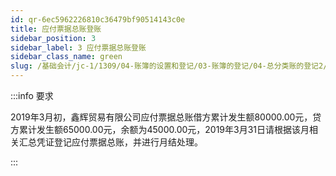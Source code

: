 ```yaml
---
id: qr-6ec5962226810c36479bf90514143c0e
title: 应付票据总账登账
sidebar_position: 3
sidebar_label: 3 应付票据总账登账
sidebar_class_name: green
slug: /基础会计/jc-1/1309/04-账簿的设置和登记/03-账簿的登记/04-总分类账的登记2/1463387039074046/qr-6ec5962226810c36479bf90514143c0e/应付票据总账登账
---
```


:::info 要求

2019年3月初，鑫辉贸易有限公司应付票据总账借方累计发生额80000.00元，贷方累计发生额65000.00元，余额为45000.00元，2019年3月31日请根据该月相关汇总凭证登记应付票据总账，并进行月结处理。 

:::
